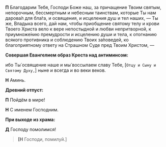 **П** Благодарим Тебя, Господи Боже наш, за причащение Твоим святым, непорочным, бессмертным и небесным таинствам, которые Ты нам дарова́л для бла́га, и освящения, и исцеления душ и тел наших, — Ты же, Владыка всего, дай нам, чтобы приобщение святому телу и крови Твоего Христа вело к вере непостыдной и любви непритворной, к приумноже́нию премудрости и исцелению души и тела, к отогнанию всякого противника и соблюдению Твоих за́поведей, ко благоприятному ответу на Страшном Суде пред Твоим Христом, —

**Совершая Евангелием образ Креста над антиминсом:**

ибо Ты́ освящение наше и мы́ воссылаем славу Тебе, <R>[</R>`Отцу и Сыну и Святому Духу,`<R>]</R> ныне и всегда и во веки веков.

**Н** Аминь.

**Древний отпуст:**

**П** Пойдём в мире!

**Н** С именем Господним.

**При выходе из храма:**

**Д** Господу помолимся!

>**[Н** Господи, помилуй.<R>]</R>
